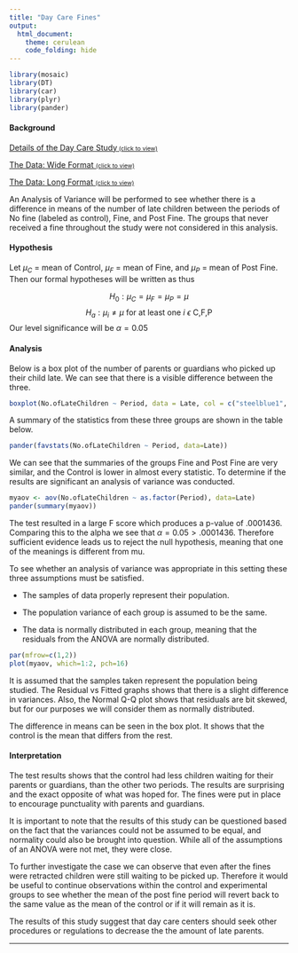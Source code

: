 ```yaml
---
title: "Day Care Fines"
output: 
  html_document:
    theme: cerulean
    code_folding: hide
---
```


<script type="text/javascript">
 function showhide(id) {
    var e = document.getElementById(id);
    e.style.display = (e.style.display == 'block') ? 'none' : 'block';
 }
</script>

```r
library(mosaic)
library(DT)
library(car)
library(plyr)
library(pander)
```


#### Background

<a href="javascript:showhide('abstract')">Details of the Day Care Study<span style="font-size:8pt;">&nbsp;(click to view)</span></a>

<div id="abstract" style="display:none;">

<div style="color:#a8a8a8;">
This background is quoted directly from the article ["A Fine is a Price"](http://rady.ucsd.edu/faculty/directory/gneezy/pub/docs/fine.pdf). 
</div>

<div style="padding-left:30px; padding-right:30px;">

There are two types of day-care centers in Israel: private and public. A study was conducted in 10 private day-care centers in the city of Haifa from January to June 1998. All of these centers are located in the same part of town, and there is no important difference among them. During the day children are organized into groups according to age, from 1 to 4 years old. Each day-care center is allowed to hold a maximum of 35 children. In some exceptional cases a few additional children are allowed. The fee for each child is NIS 1,400 per month. (The NIS is the New Israeli Shekel.) At the time of the study, a U.S. dollar was worth approximately NIS 3.68, so the fee was about $380 at that time. 

The contract signed at the beginning of the year states that the day-care
center operates between 0730 and 1600. There is no mention of what happens if parents come late to pick up their children. In particular, before the beginning of the study, there was no fine for coming late. When parents did not come on time, one of the teachers had to wait with the children concerned. Teachers would rotate in this task, which is considered part of the job of a teacher, a fact that is clearly explained when a teacher is hired. Parents rarely came after 1630. 

A natural option [to fix the problem of parents showing up late] is to introduce a fine: every time a parent comes late, [they] will have to pay a fine. Will that reduce the number of parents who come late? If the fine is removed, will things revert back to the way they were originally?

The overall period of the study was 20 weeks. In the first 4 weeks we
simply recorded the number of parents who arrived late each week. At the
beginning of the fifth week, we introduced a fine in six of the 10 day-care centers, which had been selected randomly. The announcement of the fine was made with a note posted on the bulletin board of the day-care center. Parents tend to look at this board every day, since important announcements are posted there. The announcement specified that the fine would be NIS 10 for a delay of 10 minutes or more. The fine was per child; thus, if parents had two children in the center and they came late, they had to pay NIS 20. Payment was made to the principal of the day-care center at the end of the month. Since monthly payments are made to the owner during the year, the fines were added to those amounts. The money was paid to the owner, rather then to the teacher who was staying late (and did not get any additional money). The teachers were informed of the fine but not of the study. Registering the names of parents who came late was a common practice in any case.

At the beginning of the seventeenth week, the fine was removed with no explanation. Notice of the cancellation was posted on the board. If parents asked why the fines were removed, the principals were instructed to reply that the fine had been a trial for a limited time and that the results of this trial were now being evaluated.

A comparison with other fines in Israel may give an idea of the size of
the penalty that was introduced. A fine of NIS 10 is relatively small but not insignificant. In comparison, the fine for illegal parking is NIS 75; the fine for driving through a red light is NIS 1,000 plus penalties; the fine for not collecting the droppings of a dog is NIS 360. For many of these violations, however, detection and enforcement are low or, as in the case of dog dirt, nonexistent in practice. A baby-sitter earns between NIS 15 and NIS 20 per hour. The average gross salary per month in Israel at the time of the study was NIS 5,595.

</div>

</div>



<a href="javascript:showhide('wide')">The Data: Wide Format <span style="font-size:8pt;">(click to view)</span></a>

<div id="wide" style="display:none;">

The `late` Day Care Center data is shown here in the "wide data format". 

```r
# To get the "late" dataset into your R Console, 
# you need to click the green "play" arrow in 
# the top right corner of this gray R-Chunk. 
# Then type:
#   > View(late)
# in your R Console
late <- rbind(c(1, 37, 8, 8, 7, 6, 8, 9, 9, 12, 13, 13, 
                15, 13, 14, 16, 14, 15, 16, 13, 15, 17),
              c(2, 35, 6, 7, 3, 5, 2, 11, 14, 9, 16, 12, 
                10, 14, 14, 16, 12, 17, 14, 10, 14, 15),
              c(3, 35, 8, 9, 8, 9, 3, 5, 15, 18, 16, 14, 
                20, 18, 25, 22, 27, 19, 20, 23, 23, 22),
              c(4, 34, 10, 3, 14, 9, 6, 24, 8, 22, 22, 19, 
                25, 18, 23, 22, 24, 17, 15, 23, 25, 18),
              c(5, 33, 13, 12, 9, 13, 15, 10, 27, 28, 35, 
                10, 24, 32, 29, 29, 26, 31, 26, 35, 29, 28),
              c(6, 28, 5, 8, 7, 5, 5, 9, 12, 14, 19, 17, 
                14, 13, 10, 15, 14, 16, 6, 12, 17, 13),
              c(7, 35, 7, 10, 12, 6, 4, 13, 7, 8, 
                5, 12, 3, 5, 6, 13, 7, 4, 7, 10, 4, 6),
              c(8, 34, 12, 9, 14, 18, 10, 11, 6, 
                15, 14, 13, 7, 12, 9, 9, 17, 8, 5, 11, 8, 13),
              c(9, 34, 3, 4, 9, 3, 3, 5, 9, 5, 2, 
                7, 6, 6, 9, 4, 9, 2, 3, 8, 3, 5),
              c(10, 32, 15, 13, 13, 12, 10, 9, 15, 15, 15, 
                10, 17, 12, 13, 11, 14, 17, 12, 9, 15, 13))
late <- data.frame(c(rep("Fine",6),rep("Control",4)), late)
colnames(late) <- c("Treatment","Center","No.ofChidren",paste("Week",1:20, sep=""))
knitr::kable(late)
```

</div>


<a href="javascript:showhide('long')">The Data: Long Format <span style="font-size:8pt;">(click to view)</span></a>


<div id="long" style="display:none;">

The `Late` Day Care Center data is shown here in the "long data format".

```r
# This code reshapes the data into "long" format.
# To get the "Late" dataset into your R Console, 
# you need to click the green "play" arrow in 
# the top right corner of this gray R-Chunk. 
# Then type:
#   > View(Late)
# in your R Console
Late <- reshape(late,
                varying = paste("Week",1:20, sep=""), 
                v.names = "No.ofLateChildren",
                timevar = "Week", 
                times = 1:20, 
                idvar = "Center",
                new.row.names = 1:200,
                direction = "long")
knitr::kable(Late)
```

```r

Late$Period <- mapvalues(Late$Week, 1:20, c(rep("Control", 4), rep("Fine", 12), rep("Post Fine", 4)))
Late <- subset(Late, Treatment != "Control")
```

</div>

An Analysis of Variance will be performed to see whether there is a difference in means of the number of late children between the periods of No fine (labeled as control), Fine, and Post Fine. The groups that never received a fine throughout the study were not considered in this analysis. 

#### Hypothesis 

Let $\mu_C$ = mean of Control, $\mu_F$ = mean of Fine, and $\mu_P$ = mean of Post Fine. Then our formal hypotheses will be written as thus 

$$
H_0: \mu_C = \mu_F = \mu_P = \mu
$$
$$
H_a: \mu_i \neq \mu \ \text{for at least one} \ i \ \epsilon \ \text{{C,F,P}}
$$
Our level significance will be $\alpha = 0.05$


#### Analysis

Below is a box plot of the number of parents or guardians who picked up their child late. We can see that there is a visible difference between the three.

```r
boxplot(No.ofLateChildren ~ Period, data = Late, col = c("steelblue1", "blue2", "royalblue4"), main = "Late Parents in Each Period", ylab = "Number of Late Parents")
```

A summary of the statistics from these three groups are shown in the table below. 

```r
pander(favstats(No.ofLateChildren ~ Period, data=Late))
```

We can see that the summaries of the groups Fine and Post Fine are very similar, and the Control is lower in almost every statistic. To determine if the results are significant an analysis of variance was conducted.


```r
myaov <- aov(No.ofLateChildren ~ as.factor(Period), data=Late)
pander(summary(myaov))
```

The test resulted in a large F score which produces a p-value of .0001436. Comparing this to the alpha we see that $\alpha = 0.05 > .0001436$. Therefore sufficient evidence leads us to reject the null hypothesis, meaning that one of the meanings is different from mu. 

To see whether an analysis of variance was appropriate in this setting these three assumptions must be satisfied. 

* The samples of data properly represent their population.

* The population variance of each group is assumed to be the same.

* The data is normally distributed in each group, meaning that the residuals from the ANOVA are normally distributed. 



```r
par(mfrow=c(1,2))
plot(myaov, which=1:2, pch=16)
```

It is assumed that the samples taken represent the population being studied. The Residual vs Fitted graphs shows that there is a slight difference in variances. Also, the Normal Q-Q plot shows that residuals are bit skewed, but for our purposes we will consider them as normally distributed.  

The difference in means can be seen in the box plot. It shows that the control is the mean that differs from the rest. 


#### Interpretation

The test results shows that the control had less children waiting for their parents or guardians, than the other two periods. The results are surprising and the exact opposite of what was hoped for. The fines were put in place to encourage punctuality with parents and guardians.   

It is important to note that the results of this study can be questioned based on the fact that the variances could not be assumed to be equal, and normality could also be brought into question. While all of the assumptions of an ANOVA were not met, they were close.  

To further investigate the case we can observe that even after the fines were retracted children were still waiting to be picked up. Therefore it would be useful to continue observations within the control and experimental groups to see whether the mean of the post fine period will revert back to the same value as the mean of the control or if it will remain as it is. 

The results of this study suggest that day care centers should seek other procedures or regulations to decrease the the amount of late parents. 

----
